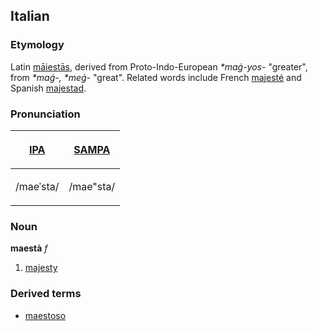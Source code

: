 ==Italian==
===Etymology===
Latin [[maiestas|māiestās]], derived from Proto-Indo-European ''*maǵ-yos-'' "greater", from ''*maǵ-, *meǵ-'' "great".  Related words include French [[majesté]] and Spanish [[majestad]].

===Pronunciation===
{| border=1 cellpadding=5
! [[w:IPA|IPA]] !! [[w:SAMPA|SAMPA]]
|-
| /maeˈsta/ || /mae"sta/
|}

===Noun===
'''maestà''' ''f''
# [[majesty]]

===Derived terms===
*[[maestoso]]
